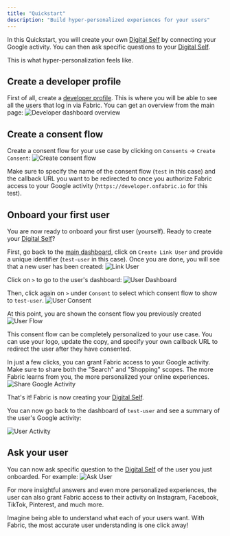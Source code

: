 ```yaml
---
title: "Quickstart"
description: "Build hyper-personalized experiences for your users"
---
```


In this Quickstart, you will create your own [Digital Self](/docs/core-concepts#digital-self) by connecting your Google activity. You can then ask specific questions to your [Digital Self](/docs/core-concepts#digital-self).

This is what hyper-personalization feels like.

## Create a developer profile

First of all, create a [developer profile](https://developer.onfabric.io). This is where you will be able to see all the users that log in via Fabric. You can get an overview from the main page:
![Developer dashboard overview](/images/quickstart/dev_dashboard.png "Developer dashboard overview")

## Create a consent flow

Create a consent flow for your use case by clicking on `Consents` -> `Create Consent`:
![Create consent flow](/images/quickstart/consent_flow.png "Create consent flow")

Make sure to specify the name of the consent flow (`test` in this case) and the callback URL you want to be redirected to once you authorize Fabric access to your Google activity (`https://developer.onfabric.io` for this test).

## Onboard your first user

You are now ready to onboard your first user (yourself). Ready to create your [Digital Self](/docs/core-concepts#digital-self)?

First, go back to the [main dashboard](https://developer.onfabric.io), click on `Create Link User` and provide a unique identifier (`test-user` in this case). Once you are done, you will see that a new user has been created:
![Link User](/images/quickstart/link_user.png "Link User")

Click on `>` to go to the user's dashboard:
![User Dashboard](/images/quickstart/user_dashboard.png "User Dashboard")

Then, click again on `>` under `Consent` to select which consent flow to show to `test-user`.
![User Consent](/images/quickstart/user_consent.png "User Consent")

At this point, you are shown the consent flow you previously created
![User Flow](/images/quickstart/user_flow.png "User Flow")

This consent flow can be completely personalized to your use case. You can use your logo, update the copy, and specify your own callback URL to redirect the user after they have consented.

In just a few clicks, you can grant Fabric access to your Google activity. Make sure to share both the "Search" and "Shopping" scopes. The more Fabric learns from you, the more personalized your online experiences.
![Share Google Activity](/images/quickstart/share_google_activity.png "Share Google Activity")

That's it! Fabric is now creating your [Digital Self](/docs/core-concepts#digital-self).

You can now go back to the dashboard of `test-user` and see a summary of the user's Google activity:

![User Activity](/images/quickstart/user_activity.png "User Activity")

## Ask your user

You can now ask specific question to the [Digital Self](/docs/core-concepts#digital-self) of the user you just onboarded. For example:
![Ask User](/images/quickstart/ask_user.png "Ask User")

For more insightful answers and even more personalized experiences, the user can also grant Fabric access to their activity on Instagram, Facebook, TikTok, Pinterest, and much more.

Imagine being able to understand what each of your users want. With Fabric, the most accurate user understanding is one click away!
